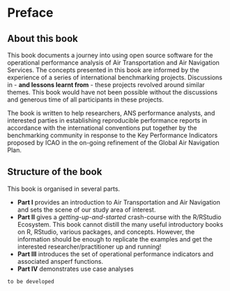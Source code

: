 # Preface {.unnumbered}

## About this book {-}

This book documents a journey into using open source software for the operational performance analysis of Air Transportation and Air Navigation Services.
The concepts presented in this book are informed by the experience of a series of international benchmarking projects. 
Discussions in - **and lessons learnt from** - these projects revolved around similar themes. 
This book would have not been possible without the discussions and generous time of all participants in these projects.

The book is written to help researchers, ANS performance analysts, and interested parties in establishing reproducible performance reports in accordance with the international conventions put together by the benchmarking community in response to the Key Performance Indicators proposed by ICAO in the on-going refinement of the Global Air Navigation Plan. 

## Structure of the book {-}

This book is organised in several parts.

* **Part I** provides an introduction to Air Transportation and Air Navigation and sets the scene of our study area of interest.
* **Part II** gives a *getting-up-and-started* crash-course with the R/RStudio Ecosystem. This book cannot distill the many useful introductory books on R, RStudio, various packages, and concepts. However, the information should be enough to replicate the examples and get the interested researcher/practitioner up and running!
* **Part III** introduces the set of operational performance indicators and associated ansperf functions.
* **Part IV** demonstrates use case analyses


```
to be developed
```

